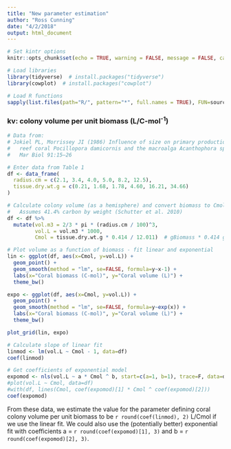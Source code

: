 ```yaml
---
title: "New parameter estimation"
author: "Ross Cunning"
date: "4/2/2018"
output: html_document
---
```


```r
# Set kintr options
knitr::opts_chunk$set(echo = TRUE, warning = FALSE, message = FALSE, cache = FALSE)

# Load libraries
library(tidyverse)  # install.packages("tidyverse")
library(cowplot)  # install.packages("cowplot")

# Load R functions
sapply(list.files(path="R/", pattern="*", full.names = TRUE), FUN=source)
```

### kv: colony volume per unit biomass (L/C-mol^-1^)
```r
# Data from:
# Jokiel PL, Morrissey JI (1986) Influence of size on primary production in the 
#   reef coral Pocillopora damicornis and the macroalga Acanthophora spicifera. 
#   Mar Biol 91:15–26

# Enter data from Table 1
df <- data_frame(
  radius.cm = c(2.1, 3.4, 4.0, 5.0, 8.2, 12.5),
  tissue.dry.wt.g = c(0.21, 1.68, 1.78, 4.60, 16.21, 34.66)
)

# Calculate colony volume (as a hemisphere) and convert biomass to Cmol
#   Assumes 41.4% carbon by weight (Schutter et al. 2010)
df <- df %>%
  mutate(vol.m3 = 2/3 * pi * (radius.cm / 100)^3,
         vol.L = vol.m3 * 1000,
         Cmol = tissue.dry.wt.g * 0.414 / 12.011)  # gBiomass * 0.414 gC/gBiomass * 1molC/12.011gC

# Plot volume as a function of biomass - fit linear and exponential
lin <- ggplot(df, aes(x=Cmol, y=vol.L)) + 
  geom_point() + 
  geom_smooth(method = "lm", se=FALSE, formula=y~x-1) +
  labs(x="Coral biomass (C-mol)", y="Coral volume (L)") +
  theme_bw()

expo <- ggplot(df, aes(x=Cmol, y=vol.L)) + 
  geom_point() + 
  geom_smooth(method = "lm", se=FALSE, formula=y~exp(x)) +
  labs(x="Coral biomass (C-mol)", y="Coral volume (L)") +
  theme_bw()

plot_grid(lin, expo)

# Calculate slope of linear fit
linmod <- lm(vol.L ~ Cmol - 1, data=df)
coef(linmod)

# Get coefficients of exponential model
expomod <- nls(vol.L ~ a * Cmol ^ b, start=c(a=1, b=1), trace=F, data=df)
#plot(vol.L ~ Cmol, data=df)
#with(df, lines(Cmol, coef(expomod)[1] * Cmol ^ coef(expomod)[2]))
coef(expomod)

```

From these data, we estimate the value for the parameter defining coral colony volume per unit biomass to be `r round(coef(linmod), 2)` L/Cmol if we use the linear fit. We could also use the (potentially better) exponential fit with coefficients a = `r round(coef(expomod)[1], 3)` and b = `r round(coef(expomod)[2], 3)`.